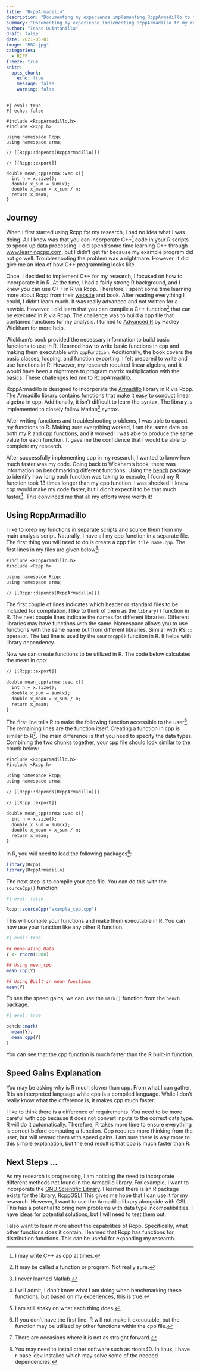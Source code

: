```yaml
---
title: "RcppArmadillo"
description: "Documenting my experience implementing RcppArmadillo to my research."
summary: "Documenting my experience implementing RcppArmadillo to my research."
author: "Isaac Quintanilla"
draft: false
date: 2021-05-01
image: "BB2.jpg"
categories: 
  - RCPP
freeze: true
knitr:
  opts_chunk: 
    echo: true
    message: false
    warning: false
---
```


```Rcpp
#| eval: true
#| echo: false

#include <RcppArmadillo.h>
#include <Rcpp.h>

using namespace Rcpp;
using namespace arma;

// [[Rcpp::depends(RcppArmadillo)]]

// [[Rcpp::export]]

double mean_cpp(arma::vec x){
  int n = x.size();
  double x_sum = sum(x);
  double x_mean = x_sum / n; 
  return x_mean; 
}

```

## Journey

When I first started using Rcpp for my research, I had no idea what I was doing. All I knew was that you can incorporate C++[^1] code in your R scripts to speed up data processing. I did spend some time learning C++ through [www.learningcpp.com](https://www.learncpp.com/), but I didn't get far because my example program did not go well. Troubleshooting the problem was a nightmare. However, it did give me an idea of how C++ programming looks like.

[^1]: I may write C++ as cpp at times.

Once, I decided to implement C++ for my research, I focused on how to incorporate it in R. At the time, I had a fairly strong R background, and I knew you can use C++ in R via Rcpp. Therefore, I spent some time learning more about Rcpp from their [website](http://www.rcpp.org/) and book. After reading everything I could, I didn't learn much. It was really advanced and not written for a newbie. However, I did learn that you can compile a C++ function[^2] that can be executed in R via Rcpp. The challenge was to build a cpp file that contained functions for my analysis. I turned to [Advanced R](https://adv-r.hadley.nz/rcpp.html) by Hadley Wickham for more help.

[^2]: It may be called a function or program. Not really sure.

Wickham's book provided the necessary information to build basic functions to use in R. I learned how to write basic functions in cpp and making them executable with `cppFunction`. Additionally, the book covers the basic classes, looping, and function exporting. I felt prepared to write and use functions in R! However, my research required linear algebra, and it would have been a nightmare to program matrix multiplication with the basics. These challenges led me to [RcppArmadillo](http://dirk.eddelbuettel.com/code/rcpp.armadillo.html).

RcppArmadillo is designed to incorporate the [Armadillo](http://arma.sourceforge.net/) library in R via Rcpp. The Armadillo library contains functions that make it easy to conduct linear algebra in cpp. Additionally, it isn't difficult to learn the syntax. The library is implemented to closely follow Matlab[^3] syntax.

[^3]: I never learned Matlab.

After writing functions and troubleshooting problems, I was able to export my functions to R. Making sure everything worked, I ran the same data on both my R and cpp functions, and it worked! I was able to produce the same value for each function. It gave me the confidence that I would be able to complete my research.

After successfully implementing cpp in my research, I wanted to know how much faster was my code. Going back to Wickham's book, there was information on benchmarking different functions. Using the [bench](https://www.tidyverse.org/blog/2018/06/bench-1.0.1/) package to identify how long each function was taking to execute, I found my R function took 13 times longer than my cpp function. I was shocked! I knew cpp would make my code faster, but I didn't expect it to be that much faster[^4]. This convinced me that all my efforts were worth it!

[^4]: I will admit, I don't know what I am doing when benchmarking these functions, but based on my experiences, this is true.

## Using RcppArmadillo

I like to keep my functions in separate scripts and source them from my main analysis script. Naturally, I have all my cpp function in a separate file. The first thing you will need to do is create a cpp file: `file_name.cpp`. The first lines in my files are given below[^5]:

[^5]: I am still shaky on what each thing does.

``` default
#include <RcppArmadillo.h>
#include <Rcpp.h>

using namespace Rcpp;
using namespace arma;

// [[Rcpp::depends(RcppArmadillo)]]
```

The first couple of lines indicates which header or standard files to be included for compilation. I like to think of them as the `library()` function in R. The next couple lines indicate the names for different libraries. Different libraries may have functions with the same. Namespace allows you to use functions with the same name but from different libraries. Similar with R's `::` operator. The last line is used by the `sourcecpp()` function in R. It helps with library dependency.

Now we can create functions to be utilized in R. The code below calculates the mean in cpp:

``` default
// [[Rcpp::export]]

double mean_cpp(arma::vec x){
  int n = x.size();
  double x_sum = sum(x);
  double x_mean = x_sum / n; 
  return x_mean; 
}
```

The first line tells R to make the following function accessible to the user[^6]. The remaining lines are the function itself. Creating a function in cpp is similar to R[^7]. The main difference is that you need to specify the data types. Combining the two chunks together, your cpp file should look similar to the chunk below:

[^6]: If you don't have the first line. R will not make it executable, but the function may be utilized by other functions within the cpp file.

[^7]: There are occasions where it is not as straight forward.

``` default
#include <RcppArmadillo.h>
#include <Rcpp.h>

using namespace Rcpp;
using namespace arma;

// [[Rcpp::depends(RcppArmadillo)]]

// [[Rcpp::export]]

double mean_cpp(arma::vec x){
  int n = x.size();
  double x_sum = sum(x);
  double x_mean = x_sum / n; 
  return x_mean; 
}
```

In R, you will need to load the following packages[^8]:

[^8]: You may need to install other software such as rtools40. In linux, I have r-base-dev installed which may solve some of the needed dependencies.

```r
library(Rcpp)
library(RcppArmadillo)
```

The next step is to compile your cpp file. You can do this with the `sourceCpp()` function:

```r
#| eval: false

Rcpp::sourceCpp("example_cpp.cpp")
```

This will compile your functions and make them executable in R. You can now use your function like any other R function.

```r
#| eval: true

## Generating Data
Y <- rnorm(1000)

## Using mean_cpp
mean_cpp(Y)

## Using Built-in mean functions
mean(Y)
```

To see the speed gains, we can use the `mark()` function from the `bench` package.

```r
#| eval: true

bench::mark(
  mean(Y),
  mean_cpp(Y)
)
```

You can see that the cpp function is much faster than the R built-in function.

## Speed Gains Explanation

You may be asking why is R much slower than cpp. From what I can gather, R is an interpreted language while cpp is a compiled language. While I don't really know what the difference is, it makes cpp much faster.

I like to think there is a difference of requirements. You need to be more careful with cpp because it does not convert inputs to the correct data type. R will do it automatically. Therefore, R takes more time to ensure everything is correct before computing a function. Cpp requires more thinking from the user, but will reward them with speed gains. I am sure there is way more to this simple explanation, but the end result is that cpp is much faster than R.

## Next Steps ...

As my research is progressing, I am noticing the need to incorporate different methods not found in the Armadillo library. For example, I want to incorporate the [GNU Scientific Library](https://www.gnu.org/software/gsl/). I learned there is an R package exists for the library, [RcppGSL](https://dirk.eddelbuettel.com/code/rcpp.gsl.html)! This gives me hope that I can use it for my research. However, I want to use the Armadillo library alongside with GSL. This has a potential to bring new problems with data type incompatibilities. I have ideas for potential solutions, but I will need to test them out.

I also want to learn more about the capabilities of Rcpp. Specifically, what other functions does it contain. I learned that Rcpp has functions for distribution functions. This can be useful for expanding my research.